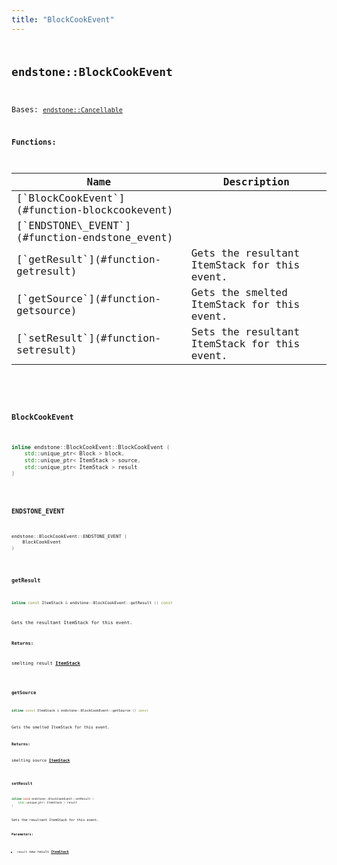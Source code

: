 ```yaml
---
title: "BlockCookEvent"
---
```


## <code className="doc-symbol doc-symbol-class"/> endstone::BlockCookEvent

Bases: [`endstone::Cancellable`](classendstone_1_1_cancellable.md)
















**Functions:**

<table>
<thead>
   <tr>
      <th>Name</th>
      <th>Description</th>
   </tr>
</thead>
<tbody>
<tr key="classendstone_1_1_block_cook_event_1a75e3ce9d305c7273ddadd7cb345a5259">
    <td>[`BlockCookEvent`](#function-blockcookevent)</td>
    <td></td>
</tr>
<tr key="classendstone_1_1_block_cook_event_1a0c022b567cdab73d5f74da17326cd88e">
    <td>[`ENDSTONE\_EVENT`](#function-endstone_event)</td>
    <td></td>
</tr>
<tr key="classendstone_1_1_block_cook_event_1a0b7b3c972fa4056c0598cba0a6259b1a">
    <td>[`getResult`](#function-getresult)</td>
    <td>Gets the resultant ItemStack for this event.</td>
</tr>
<tr key="classendstone_1_1_block_cook_event_1a48bbbed0ceebb9f258cb7386ad47b15e">
    <td>[`getSource`](#function-getsource)</td>
    <td>Gets the smelted ItemStack for this event.</td>
</tr>
<tr key="classendstone_1_1_block_cook_event_1abba7e5e677bb7f21a49ebcbf84a0aa2f">
    <td>[`setResult`](#function-setresult)</td>
    <td>Sets the resultant ItemStack for this event.</td>
</tr>
</tbody>
</table>

### <code className="doc-symbol doc-symbol-function"/> BlockCookEvent

```cpp
inline endstone::BlockCookEvent::BlockCookEvent (
    std::unique_ptr< Block > block,
    std::unique_ptr< ItemStack > source,
    std::unique_ptr< ItemStack > result
) 
```


### <code className="doc-symbol doc-symbol-function"/> ENDSTONE\_EVENT

```cpp
endstone::BlockCookEvent::ENDSTONE_EVENT (
    BlockCookEvent
) 
```


### <code className="doc-symbol doc-symbol-function"/> getResult

```cpp
inline const ItemStack & endstone::BlockCookEvent::getResult () const
```

Gets the resultant ItemStack for this event.



**Returns:**

smelting result [**ItemStack**](classendstone_1_1_item_stack.md) 





        
### <code className="doc-symbol doc-symbol-function"/> getSource

```cpp
inline const ItemStack & endstone::BlockCookEvent::getSource () const
```

Gets the smelted ItemStack for this event.



**Returns:**

smelting source [**ItemStack**](classendstone_1_1_item_stack.md) 





        
### <code className="doc-symbol doc-symbol-function"/> setResult

```cpp
inline void endstone::BlockCookEvent::setResult (
    std::unique_ptr< ItemStack > result
) 
```

Sets the resultant ItemStack for this event.



**Parameters:**


* `result` new result [**ItemStack**](classendstone_1_1_item_stack.md) 




        